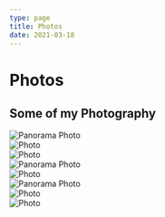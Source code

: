 ```yaml
---
type: page
title: Photos
date: 2021-03-18
---
```


# Photos


<div className="photo-title">
  <h2>Some of my Photography</h2>
</div>

<div className="photo-gallery">

<div className="pano-container">
  <Image
    src="/images/photo_pano1.jpg"
    alt="Panorama Photo"
    width={13473}
    height={3804}
    priority
    className="next-image pano-img"
  />
</div>

<div className="img-container">
  <Image
    src="/images/photo14.jpg"
    alt="Photo"
    width={9974}
    height={4995}
    priority
    className="next-image"
  />
</div>

<div className="img-container">
  <Image
    src="/images/photo11.jpg"
    alt="Photo"
    width={5430}
    height={2897}
    priority
    className="next-image"
  />
</div>

<div className="pano-container">
  <Image
    src="/images/photo_pano2.jpg"
    alt="Panorama Photo"
    width={8384}
    height={3278}
    priority
    className="next-image pano-img"
  />
</div>

<div className="pano-container">
  <Image
    src="/images/photo15.png"
    alt="Photo"
    width={5450}
    height={3633}
    priority
    className="next-image"
  />
</div>
<div className="pano-container">
  <Image
    src="/images/photo_pano3.jpg"
    alt="Panorama Photo"
    width={5474}
    height={2923}
    priority
    className="next-image pano-img"
  />
</div>

<div className="img-container">
  <Image
    src="/images/photo12.bmp"
    alt="Photo"
    width={4558}
    height={3568}
    priority
    className="next-image"
  />
</div>

<div className="img-container">
  <Image
    src="/images/photo13.jpg"
    alt="Photo"
    width={5083}
    height={3389}
    priority
    className="next-image"
  />
</div>

</div>

